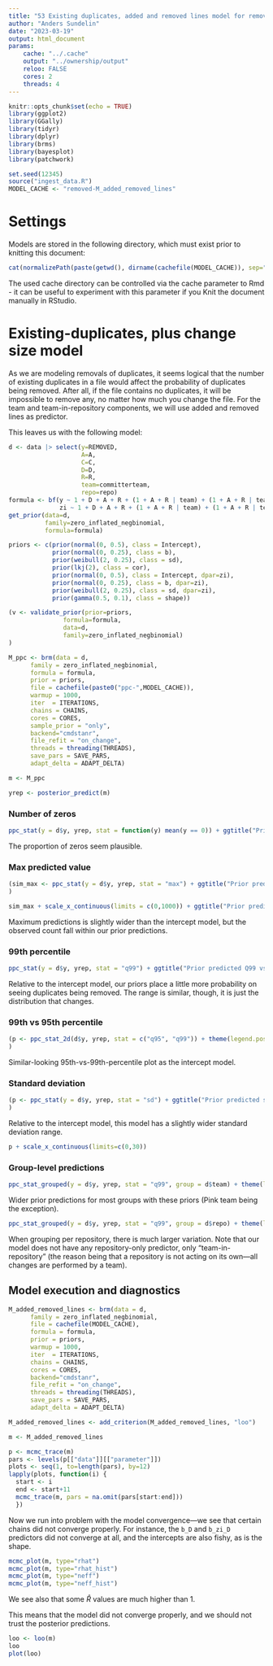 ```yaml
---
title: "53 Existing duplicates, added and removed lines model for removals"
author: "Anders Sundelin"
date: "2023-03-19"
output: html_document
params: 
    cache: "../.cache"
    output: "../ownership/output"
    reloo: FALSE
    cores: 2
    threads: 4
---
```


```r
knitr::opts_chunk$set(echo = TRUE)
library(ggplot2)
library(GGally)
library(tidyr)
library(dplyr)
library(brms)
library(bayesplot)
library(patchwork)
```

```r
set.seed(12345)
source("ingest_data.R")
MODEL_CACHE <- "removed-M_added_removed_lines"
```

# Settings
Models are stored in the following directory, which must exist prior to knitting this document:

```r
cat(normalizePath(paste(getwd(), dirname(cachefile(MODEL_CACHE)), sep="/"), mustWork = T))
```

The used cache directory can be controlled via the cache parameter to Rmd - it can be useful to experiment with this parameter if you Knit the document manually in RStudio.

# Existing-duplicates, plus change size model

As we are modeling removals of duplicates, it seems logical that the number of existing duplicates in a file would affect the probability of duplicates being removed.
After all, if the file contains no duplicates, it will be impossible to remove any, no matter how much you change the file.
For the team and team-in-repository components, we will use added and removed lines as predictor.

This leaves us with the following model:

```r
d <- data |> select(y=REMOVED,
                    A=A,
                    C=C,
                    D=D,
                    R=R,
                    team=committerteam,
                    repo=repo)
formula <- bf(y ~ 1 + D + A + R + (1 + A + R | team) + (1 + A + R | team:repo),
              zi ~ 1 + D + A + R + (1 + A + R | team) + (1 + A + R | team:repo))
get_prior(data=d,
          family=zero_inflated_negbinomial,
          formula=formula)
```
```r
priors <- c(prior(normal(0, 0.5), class = Intercept),
            prior(normal(0, 0.25), class = b),
            prior(weibull(2, 0.25), class = sd),
            prior(lkj(2), class = cor),
            prior(normal(0, 0.5), class = Intercept, dpar=zi),
            prior(normal(0, 0.25), class = b, dpar=zi),
            prior(weibull(2, 0.25), class = sd, dpar=zi),
            prior(gamma(0.5, 0.1), class = shape))

(v <- validate_prior(prior=priors,
               formula=formula,
               data=d,
               family=zero_inflated_negbinomial)
)
```

```r
M_ppc <- brm(data = d,
      family = zero_inflated_negbinomial,
      formula = formula,
      prior = priors,
      file = cachefile(paste0("ppc-",MODEL_CACHE)),
      warmup = 1000,
      iter  = ITERATIONS,
      chains = CHAINS,
      cores = CORES,
      sample_prior = "only",
      backend="cmdstanr",
      file_refit = "on_change",
      threads = threading(THREADS),
      save_pars = SAVE_PARS,
      adapt_delta = ADAPT_DELTA)
```


```r
m <- M_ppc
```


```r
yrep <- posterior_predict(m)
```

### Number of zeros

```r
ppc_stat(y = d$y, yrep, stat = function(y) mean(y == 0)) + ggtitle("Prior predicted proportion of zeros")
```

The proportion of zeros seem plausible.

### Max predicted value

```r
(sim_max <- ppc_stat(y = d$y, yrep, stat = "max") + ggtitle("Prior predicted max values")
)
```

```r
sim_max + scale_x_continuous(limits = c(0,1000)) + ggtitle("Prior predicted max values up to 1000")
```

Maximum predictions is slightly wider than the intercept model, but the observed count fall within our prior predictions.

### 99th percentile

```r
ppc_stat(y = d$y, yrep, stat = "q99") + ggtitle("Prior predicted Q99 vs. observed value")
```

Relative to the intercept model, our priors place a little more probability on seeing duplicates being removed.
The range is similar, though, it is just the distribution that changes.

### 99th vs 95th percentile

```r
(p <- ppc_stat_2d(d$y, yrep, stat = c("q95", "q99")) + theme(legend.position="bottom") + ggtitle("Prior predicted Q95 vs Q99")
)
```

Similar-looking 95th-vs-99th-percentile plot as the intercept model.

### Standard deviation

```r
(p <- ppc_stat(y = d$y, yrep, stat = "sd") + ggtitle("Prior predicted stddev vs. observed value")
)
```

Relative to the intercept model, this model has a slightly wider standard deviation range.

```r
p + scale_x_continuous(limits=c(0,30))
```

### Group-level predictions

```r
ppc_stat_grouped(y = d$y, yrep, stat = "q99", group = d$team) + theme(legend.position = "bottom") + ggtitle("Prior predictive Q99 observation per team")
```

Wider prior predictions for most groups with these priors (Pink team being the exception).

```r
ppc_stat_grouped(y = d$y, yrep, stat = "q99", group = d$repo) + theme(legend.position = "bottom") + ggtitle("Prior predictive Q99 observation per repository")
```

When grouping per repository, there is much larger variation.
Note that our model does not have any repository-only predictor, only "team-in-repository" (the reason being that a repository is not acting on its own---all changes are performed by a team).

## Model execution and diagnostics

```r
M_added_removed_lines <- brm(data = d,
      family = zero_inflated_negbinomial,
      file = cachefile(MODEL_CACHE),
      formula = formula,
      prior = priors,
      warmup = 1000,
      iter  = ITERATIONS,
      chains = CHAINS,
      cores = CORES,
      backend="cmdstanr",
      file_refit = "on_change",
      threads = threading(THREADS),
      save_pars = SAVE_PARS,
      adapt_delta = ADAPT_DELTA)

```

```r
M_added_removed_lines <- add_criterion(M_added_removed_lines, "loo")
```

```r
m <- M_added_removed_lines
```


```r
p <- mcmc_trace(m)
pars <- levels(p[["data"]][["parameter"]])
plots <- seq(1, to=length(pars), by=12)
lapply(plots, function(i) {
  start <- i
  end <- start+11
  mcmc_trace(m, pars = na.omit(pars[start:end]))
  })
```

Now we run into problem with the model convergence---we see that certain chains did not converge properly.
For instance, the `b_D` and `b_zi_D` predictors did not converge at all, and the intercepts are also fishy, as is the shape.


```r
mcmc_plot(m, type="rhat")
mcmc_plot(m, type="rhat_hist")
mcmc_plot(m, type="neff")
mcmc_plot(m, type="neff_hist")
```

We see also that some $\hat{R}$ values are much higher than 1.

This means that the model did not converge properly, and we should not trust the posterior predictions.

```r
loo <- loo(m)
loo
plot(loo)
```

